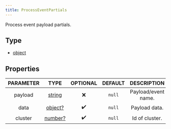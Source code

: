 ```yaml
---
title: ProcessEventPartials
---
```


Process event payload partials.

## Type
- [object](https://developer.mozilla.org/en-US/docs/Web/JavaScript/Reference/Global_Objects/Object)

## Properties

| PARAMETER | TYPE | OPTIONAL | DEFAULT | DESCRIPTION |
| :-------: | :--: | :------: | :-----: | :---------: |
| payload | [string](https://developer.mozilla.org/en-US/docs/Web/JavaScript/Reference/Global_Objects/String) |  ❌   | `null`  | Payload/event name. |
| data | [object?](https://developer.mozilla.org/en-US/docs/Web/JavaScript/Reference/Global_Objects/Object) |  ✔️   | `null`  | Payload data. |
| cluster | [number?](https://developer.mozilla.org/en-US/docs/Web/JavaScript/Reference/Global_Objects/Number) |  ✔️   | `null`  | Id of cluster. |